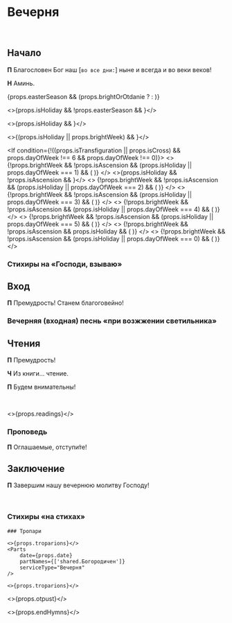
<span id="nachalo" />

# Вечерня

<br />

## Начало

**П** Благословен Бог наш <R>[</R>`во все дни:`<R>]</R> ныне и всегда и во веки веков!

**Н** Аминь.

{props.easterSeason && (props.brightOrOtdanie ? <MdxLoader src="Shared/DaVosstanetBog" /> : <MdxLoader src="Shared/EasterTroparion3x" />)}

<>{props.isHoliday && !props.easterSeason && <MdxLoader src="Vespers/Priidite" lang={props.lang} />}</>

<>{props.isHoliday && <MdxLoader src="Vespers/Psalm103" lang={props.lang} />}</>

<>{(props.isHoliday || props.brightWeek) && <MdxLoader src="Vespers/VelikajaEktenia" lang={props.lang} />}</>

<If condition={!((props.isTransfiguration || props.isCross) && props.dayOfWeek !== 6 && props.dayOfWeek !== 0)}>
    <>
        {!props.brightWeek && !props.isAscension && (props.isHoliday || props.dayOfWeek === 1) && (
            <MdxLoader src="Vespers/Prayer1" lang={props.lang} />
        )}
    </>
    <>{props.isHoliday && !props.isAscension && <MdxLoader src="Vespers/Kafisma" lang={props.lang} />}</>
    <>
        {!props.brightWeek && !props.isAscension && (props.isHoliday || props.dayOfWeek === 2) && (
            <MdxLoader src="Vespers/Prayer2" lang={props.lang} />
        )}
    </>
    <>
        {!props.brightWeek && !props.isAscension && (props.isHoliday || props.dayOfWeek === 3) && (
            <MdxLoader src="Vespers/Prayer3" lang={props.lang} />
        )}
    </>
    <>
        {!props.brightWeek && !props.isAscension && (props.isHoliday || props.dayOfWeek === 4) && (
            <MdxLoader src="Vespers/Prayer4" lang={props.lang} />
        )}
    </>
    <>
        {!props.brightWeek && !props.isAscension && (props.isHoliday || props.dayOfWeek === 5) && (
            <MdxLoader src="Vespers/Prayer5" lang={props.lang} />
        )}
    </>
    <>
        {!props.brightWeek && !props.isAscension && props.isHoliday && (
            <MdxLoader src="Vespers/Prayer6" lang={props.lang} />
        )}
    </>
    <>
        {!props.brightWeek && !props.isAscension && (props.isHoliday || props.dayOfWeek === 0) && (
            <MdxLoader src="Vespers/Prayer7" lang={props.lang} />
        )}
    </>
</If>

<MdxLoader src="Vespers/Prayer8" lang={props.lang} />
<MdxLoader src="Vespers/VecherniePsalmi" lang={props.lang} />

### Стихиры на «Господи, взываю»

<StihiriNaGV day={props.day} date={props.date} />
<span id="vhod" />

## Вход

**П** Премудрость! Станем благоговейно!

### Вечерняя (входная) песнь «при возжжении светильника»

<MdxLoader src="Vespers/JasniSvet" lang={props.lang} />

## Чтения

<Prokimens date={props.date} />
<span id="reading" />

**П** Премудрость!

**Ч** Из книги… чтение.

**П** Будем внимательны!

<br />

<>{props.readings}</>

### Проповедь

<MdxLoader src="Shared/EkteniaOglash" lang={props.lang} />
<MdxLoader src="Vespers/PrayerKatekhumens" lang={props.lang} />

**П** Оглашаемые, отступи́те!

<MdxLoader src="Shared/SugubajaPolnaja" lang={props.lang} />
<MdxLoader src="Vespers/Udostoi" lang={props.lang} />

## Заключение

**П** Завершим нашу вечернюю молитву Господу!

<MdxLoader src="Vespers/Prayer9" lang={props.lang} />
<br />
<MdxLoader src="Vespers/PrayerGlavopriklonnaja" lang={props.lang} />

### Стихиры «на стихах»

<StihiriNaStihah day={props.day} date={props.date} />

<If condition={!props.brightWeek}>
    <MdxLoader src="Vespers/PrayerSimeona" lang={props.lang} />
    <MdxLoader src="Shared/STrisvatogo" lang={props.lang} />

    ### Тропари

    <>{props.troparions}</>
    <Parts
        date={props.date}
        partNames={['shared.Богородичен']}
        serviceType="Вечерня"
    />

</If>
<If condition={props.brightWeek}>
    <MdxLoader src="Shared/EasterTroparion3x" />

    <>{props.troparions}</>

</If>

<>{props.otpust}</>

<>{props.endHymns}</>
